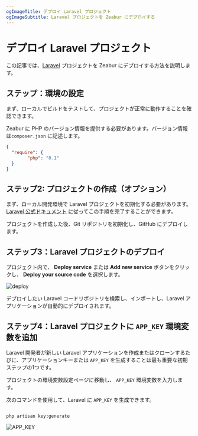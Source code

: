 ```yaml
---
ogImageTitle: デプロイ Laravel プロジェクト
ogImageSubtitle: Laravel プロジェクトを Zeabur にデプロイする
---
```


# デプロイ Laravel プロジェクト

この記事では、[Laravel](https://laravel.com/) プロジェクトを Zeabur にデプロイする方法を説明します。

## ステップ：環境の設定

まず、ローカルでビルドをテストして、プロジェクトが正常に動作することを確認できます。

Zeabur に PHP のバージョン情報を提供する必要があります。バージョン情報は`composer.json` に記述します。

```json
{
  "require": {
        "php": "8.1"
  }
}
```

## ステップ2: プロジェクトの作成（オプション）

まず、ローカル開発環境で Laravel プロジェクトを初期化する必要があります。[Laravel 公式ドキュメント](https://laravel.com/docs/9.x) に従ってこの手順を完了することができます。

プロジェクトを作成した後、Git リポジトリを初期化し、GitHub にデプロイします。

## ステップ3：Laravel プロジェクトのデプロイ

プロジェクト内で、 **Deploy service** または **Add new service** ボタンをクリックし、 **Deploy your source code** を選択します。

![deploy](/deploy/common/select-service.en-US.png)

デプロイしたい Laravel コードリポジトリを検索し、インポートし、Laravel アプリケーションが自動的にデプロイされます。

## ステップ4：Laravel プロジェクトに `APP_KEY` 環境変数を追加

Laravel 開発者が新しい Laravel アプリケーションを作成またはクローンするたびに、アプリケーションキーまたは `APP_KEY` を生成することは最も重要な初期ステップの1つです。

プロジェクトの環境変数設定ページに移動し、 `APP_KEY` 環境変数を入力します。

次のコマンドを使用して、Laravel に `APP_KEY` を生成できます。
```shell

php artisan key:generate

```
![APP_KEY](/framework/laravel/app-key-setting.jpg)